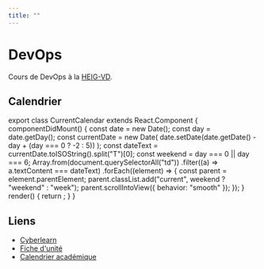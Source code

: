 ```yaml
---
title: ""
---
```


# DevOps

Cours de DevOps à la [HEIG-VD](https://heig-vd.ch).

## Calendrier


export class CurrentCalendar extends React.Component {
  componentDidMount() {
    const date = new Date();
    const day = date.getDay();
    const currentDate = new Date(
      date.setDate(date.getDate() - day + (day === 0 ? -2 : 5))
    );
    const dateText = currentDate.toISOString().split("T")[0];
    const weekend = day === 0 || day === 6;
    Array.from(document.querySelectorAll("td"))
      .filter((a) => a.textContent === dateText)
      .forEach((element) => {
        const parent = element.parentElement;
        parent.classList.add("current", weekend ? "weekend" : "week");
        parent.scrollIntoView({ behavior: "smooth" });
      });
  }
  render() {
    return <Calendar />;
  }
}

<CurrentCalendar />

## Liens

- [Cyberlearn](https://cyberlearn.hes-so.ch/course/view.php?id=19885)
- [Fiche d'unité](https://gaps.heig-vd.ch/public/fiches/uv/uv.php?id=7181)
- [Calendrier académique](https://heig-vd.ch/formation/bachelor/calendrier-academique)
